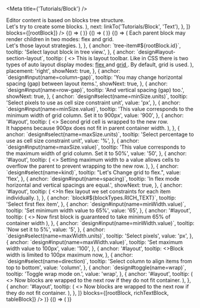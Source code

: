 
<Meta title={'Tutorials/Block'} />

<Canvas>
  <Story name="Introduction">
    <Tutorial
      scenario={[
        {
          anchor: '#introduction',
          tooltip: (
            <>
              Editor content is based on blocks tree structure.
              <br />
              Let's try to create some blocks.
            </>
          ),
          next: linkTo('Tutorials/Block', 'Text'),
        },
      ]}
      blocks={[rootBlock]}
    />
  </Story>
  <Story name="Text">
    {() => (
      <Tutorial
        scenario={[
          {
            anchor: `tree-item#${rootBlock.id}`,
            tooltip: 'Select your empty document root in tree view',
          },
          {
            anchor: `action-button#${CREATE_BLOCK}(type=${blockTypes.RICH_TEXT}&kind=null)`,
            tooltip: 'Click on text toolbar button',
          },
          {
            anchor: `block#${blockTypes.RICH_TEXT}`,
            tooltip:
              'This is a new block of text. Its content is editable. Select some text.',
          },
          {
            anchor: `design#toggle-button(name=header&value=header-one)`,
            tooltip: 'Click to format text as heading.',
            value: 'header-one',
            next: linkTo('Tutorials/Block', 'Table'),
          },
        ]}
        blocks={[rootBlock]}
      />
    )}
  </Story>
  <Story name="Table">
    {() => (
      <Tutorial
        scenario={[
          {
            anchor: `tree-item#${rootBlock.id}`,
            tooltip: 'Select your document root in tree view',
          },
          {
            anchor: `action-button#${CREATE_BLOCK}(type=${blockTypes.TABLE}&kind=null)`,
            tooltip: 'Click on table toolbar button',
          },
          {
            anchor: `block#${blockTypes.TABLE}`,
            tooltip:
              'This is a new table with editable structure and cells content. Select any cell',
          },
          {
            anchor: `design#action-button(value=add-column-before)`,
            tooltip: 'Click to add new column before current.',
          },
          {
            anchor: `block#${blockTypes.TABLE}`,
            tooltip: 'Column added',
            duration: 2 * 1000,
          },
          {
            anchor: `design#action-button(value=add-row-after)`,
            tooltip: 'Click to add new row after current.',
          },
          {
            anchor: `block#${blockTypes.TABLE}`,
            tooltip: 'Row added',
            duration: 2 * 1000,
          },
          {
            anchor: `design#action-button(value=remove-row)`,
            tooltip: 'Click to remove current row.',
          },
          {
            anchor: `block#${blockTypes.TABLE}`,
            tooltip: 'Row removed',
            duration: 2 * 1000,
          },
          {
            anchor: `design#action-button(value=remove-column)`,
            tooltip: 'Click to remove current column.',
          },
          {
            anchor: `block#${blockTypes.TABLE}`,
            tooltip: 'Column removed',
            duration: 2 * 1000,
          },
          {
            anchor: `design#table-design-section-text`,
            tooltip: 'You may format cell using rich text toolbar.',
            next: linkTo('Tutorials/Block', 'Bar chart'),
          },
        ]}
        blocks={[rootBlock, richTextBlock]}
      />
    )}
  </Story>
  <Story name="Layout">
    {() => (
      <Tutorial
        scenario={[
          {
            anchor: '#layout',
            tooltip: (
              <>
                Each parent block may render children in two modes: flex and
                grid.
                <br />
                Let's those layout strategies.
              </>
            ),
          },
          {
            anchor: `tree-item#${rootBlock.id}`,
            tooltip: 'Select layout block in tree view.',
          },
          {
            anchor: `design#layout-section-layout`,
            tooltip: (
              <>
                This is layout toolbar. Like in CSS there is two types of auto
                layout display modes:
                <a
                  target={'_blank'}
                  href={
                    'https://developer.mozilla.org/en-US/docs/Web/CSS/CSS_Flexible_Box_Layout'
                  }
                >
                  flex
                </a> and <a
                  target={'_blank'}
                  href={
                    'https://developer.mozilla.org/en-US/docs/Web/CSS/CSS_Grid_Layout/Basic_Concepts_of_Grid_Layout'
                  }
                >
                  grid
                </a>. By default, grid is used.
              </>
            ),
            placement: 'right',
            showNext: true,
          },
          {
            anchor: `design#input(name=column-gap)`,
            tooltip:
              'You may change horizontal spacing (gap) between layout items.',
            showNext: true,
          },
          {
            anchor: `design#input(name=row-gap)`,
            tooltip: 'And vertical spacing (gap) too.',
            showNext: true,
          },
          {
            anchor: `design#select(name=minSize.units)`,
            tooltip: 'Select pixels to use as cell size constraint unit',
            value: 'px',
          },
          {
            anchor: `design#input(name=minSize.value)`,
            tooltip:
              'This value corresponds to the minimum width of grid column. Set it to 900px',
            value: '900',
          },
          {
            anchor: '#layout',
            tooltip: (
              <>
                Second grid cell is wrapped to the new row. <br />
                It happens because 900px does not fit in parent container width.
              </>
            ),
          },
          {
            anchor: `design#select(name=maxSize.units)`,
            tooltip: 'Select percentage to use as cell size constraint unit',
            value: '%',
          },
          {
            anchor: `design#input(name=maxSize.value)`,
            tooltip:
              'This value corresponds to the maximum width of grid column. Set it to 50%',
            value: '50',
          },
          {
            anchor: '#layout',
            tooltip: (
              <>
                Setting maximum width to a value allows cells to overflow the
                parent to prevent wrapping to the new row.
              </>
            ),
          },
          {
            anchor: `design#select(name=kind)`,
            tooltip: "Let's Change grid to flex.",
            value: 'flex',
          },
          {
            anchor: `design#input(name=spacing)`,
            tooltip: 'In flex mode horizontal and vertical spacings are equal.',
            showNext: true,
          },
          {
            anchor: '#layout',
            tooltip: (
              <>In flex layout we set constraints for each item individually.</>
            ),
          },
          {
            anchor: `block#${blockTypes.RICH_TEXT}`,
            tooltip: 'Select first flex item',
          },
          {
            anchor: `design#input(name=minWidth.value)`,
            tooltip: 'Set minimum width value to 65%',
            value: '65',
          },
          {
            anchor: '#layout',
            tooltip: (
              <>
                Now first block is guaranteed to take minimum 65% of container
                width
              </>
            ),
          },
          {
            anchor: `design#input(name=minWidth.value)`,
            tooltip: 'Now set it to 5%',
            value: '5',
          },
          {
            anchor: `design#select(name=maxWidth.units)`,
            tooltip: 'Select pixels',
            value: 'px',
          },
          {
            anchor: `design#input(name=maxWidth.value)`,
            tooltip: 'Set maximum width value to 100px',
            value: '100',
          },
          {
            anchor: '#layout',
            tooltip: <>Block width is limited to 100px maximum now</>,
          },
          {
            anchor: `design#select(name=direction)`,
            tooltip: 'Select column to align items from top to bottom',
            value: 'column',
          },
          {
            anchor: `design#toggle(name=wrap)`,
            tooltip: 'Toggle wrap mode on.',
            value: 'wrap',
          },
          {
            anchor: '#layout',
            tooltip: (
              <>
                Now blocks are wrapped to the next row if they do not fit
                container.
              </>
            ),
          },
          {
            anchor: '#layout',
            tooltip: (
              <>
                Now blocks are wrapped to the next row if they do not fit
                container.
              </>
            ),
          },
        ]}
        blocks={[rootBlock, richTextBlock, tableBlock]}
      />
    )}
  </Story>
  <Story name="Bar chart">
    {() => (
      <Tutorial
        scenario={[
          {
            anchor: `tree-item#${rootBlock.id}`,
            tooltip: 'Select your document root in tree view',
          },
          {
            anchor: `action-button#${CREATE_BLOCK}(type=${blockTypes.CHART}&kind=${chartTypes.BAR})`,
            tooltip: 'Click to add bar chart',
          },
          {
            anchor: `block#${blockTypes.CHART}`,
            tooltip:
              'This is a new bar chart. To add chart of other types use corresponding toolbar buttons',
          },
        ]}
        blocks={[rootBlock, richTextBlock, tableBlock]}
      />
    )}
  </Story>
</Canvas>
